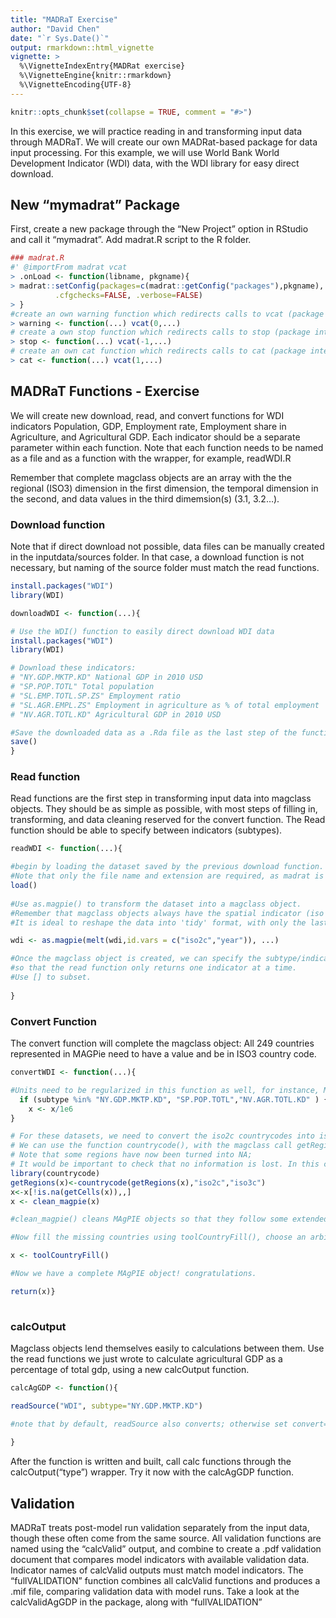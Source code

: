 ```yaml
---
title: "MADRaT Exercise"
author: "David Chen"
date: "`r Sys.Date()`"
output: rmarkdown::html_vignette
vignette: >
  %\VignetteIndexEntry{MADRat exercise}
  %\VignetteEngine{knitr::rmarkdown}
  %\VignetteEncoding{UTF-8}
---
```


```r
knitr::opts_chunk$set(collapse = TRUE, comment = "#>")
```

In this exercise, we will practice reading in and transforming input data through MADRaT. We will create our own MADRat-based package for data input processing. For this example, we will use World Bank World Development Indicator (WDI) data, with the WDI library for easy direct download.

## New "mymadrat" Package
First, create a new package through the "New Project" option in RStudio and call it "mymadrat". Add madrat.R script to the R folder. 

```r
### madrat.R
#' @importFrom madrat vcat
> .onLoad <- function(libname, pkgname){
> madrat::setConfig(packages=c(madrat::getConfig("packages"),pkgname),
		  .cfgchecks=FALSE, .verbose=FALSE)
> }
#create an own warning function which redirects calls to vcat (package internal)
> warning <- function(...) vcat(0,...)
# create a own stop function which redirects calls to stop (package internal)
> stop <- function(...) vcat(-1,...)
# create an own cat function which redirects calls to cat (package internal)
> cat <- function(...) vcat(1,...)


```


## MADRaT Functions - Exercise

We will create new download, read, and convert functions for WDI indicators Population, GDP, Employment rate, Employment share in Agriculture, and Agricultural GDP. Each indicator should be a separate parameter within each function.
Note that each function needs to be named as a file and as a function with the wrapper, for example, readWDI.R

Remember that complete magclass objects are an array with the the regional (ISO3) dimension in the first dimension, the temporal dimension in the second, and data values in the third dimemsion(s) (3.1, 3.2...). 

### Download function

Note that if direct download not possible, data files can be manually created in the inputdata/sources folder. In that case, a download function is not necessary, but naming of the source folder must match the read functions.

```r
install.packages("WDI")
library(WDI)

downloadWDI <- function(...){

# Use the WDI() function to easily direct download WDI data
install.packages("WDI")
library(WDI)

# Download these indicators:
# "NY.GDP.MKTP.KD" National GDP in 2010 USD
# "SP.POP.TOTL" Total population
# "SL.EMP.TOTL.SP.ZS" Employment ratio
# "SL.AGR.EMPL.ZS" Employment in agriculture as % of total employment
# "NV.AGR.TOTL.KD" Agricultural GDP in 2010 USD

#Save the downloaded data as a .Rda file as the last step of the function
save()
}

```

### Read function

Read functions are the first step in transforming input data into magclass objects. They should be as simple as possible, with most steps of filling in, transforming, and data cleaning reserved for the convert function. The Read function should be able to specify between indicators (subtypes).

```r

readWDI <- function(...){

#begin by loading the dataset saved by the previous download function.
#Note that only the file name and extension are required, as madrat is configured to search for matching sources in its sources folder.
load()
  
#Use as.magpie() to transform the dataset into a magclass object. 
#Remember that magclass objects always have the spatial indicator (iso code, not country name) in their 1st dimension & the temporal dimension in 2nd dimenson.
#It is ideal to reshape the data into 'tidy' format, with only the last column containing data as.magpie(...tidy=TRUE). 

wdi <- as.magpie(melt(wdi,id.vars = c("iso2c","year")), ...)

#Once the magclass object is created, we can specify the subtype/indicator desired,
#so that the read function only returns one indicator at a time.
#Use [] to subset.
  
}
```

### Convert Function

The convert function will complete the magclass object: All 249 countries represented in MAGPie need to have a value and be in ISO3 country code.

```r

convertWDI <- function(...){

#Units need to be regularized in this function as well, for instance, MAgPIE uses population and GDP in millions:
  if (subtype %in% "NY.GDP.MKTP.KD", "SP.POP.TOTL","NV.AGR.TOTL.KD" ) {
    x <- x/1e6
}

# For these datasets, we need to convert the iso2c countrycodes into iso3c (this is also often done in the read function..)
# We can use the function countrycode(), with the magclass call getRegions. 
# Note that some regions have now been turned into NA; 
# It would be important to check that no information is lost. In this case they are mostly WB aggregate regions. 
library(countrycode)
getRegions(x)<-countrycode(getRegions(x),"iso2c","iso3c")
x<-x[!is.na(getCells(x)),,]
x <- clean_magpie(x)

#clean_magpie() cleans MAgPIE objects so that they follow some extended magpie object rules (currently it makes sure that the dimnames have names and removes cell numbers if it is purely regional data)

#Now fill the missing countries using toolCountryFill(), choose an arbitrary fill value for now.

x <- toolCountryFill()

#Now we have a complete MAgPIE object! congratulations. 

return(x)}
  

```

### calcOutput

Magclass objects lend themselves easily to calculations between them. Use the read functions we just wrote to calculate agricultural GDP as a percentage of total gdp, using a new calcOutput function.

```r
calcAgGDP <- function(){

readSource("WDI", subtype="NY.GDP.MKTP.KD")

#note that by default, readSource also converts; otherwise set convert=FALSE
  
}

```
After the function is written and built, call calc functions through the calcOutput("type") wrapper. Try it now with the calcAgGDP function.

## Validation

MADRaT treats post-model run validation separately from the input data, though these often come from the same source. All validation functions are named using the "calcValid" output, and combine to create a .pdf validation document that compares model indicators with available validation data. Indicator names of calcValid outputs must match model indicators.
The "fullVALIDATION" function combines all calcValid functions and produces a .mif file, comparing validation data with model runs.
Take a look at the calcValidAgGDP in the package, along with "fullVALIDATION"

